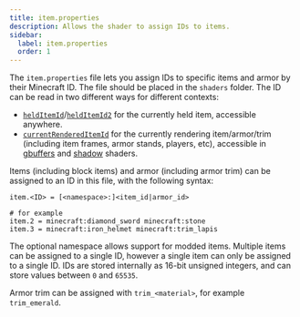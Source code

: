 ```yaml
---
title: item.properties
description: Allows the shader to assign IDs to items.
sidebar:
  label: item.properties
  order: 1
---
```


The `item.properties` file lets you assign IDs to specific items and armor by their Minecraft ID. The file should be placed in the `shaders` folder. The ID can be read in two different ways for different contexts:
- [`heldItemId`](/current/reference/uniforms/id#helditemid)/[`heldItemId2`](/current/reference/uniforms/id#helditemid2) for the currently held item, accessible anywhere.
- [`currentRenderedItemId`](/current/reference/uniforms/id#currentrendereditemid) for the currently rendering item/armor/trim (including item frames, armor stands, players, etc), accessible in [gbuffers](/current/reference/programs/gbuffers) and [shadow](/current/reference/programs/shadow) shaders.

Items (including block items) and armor (including armor trim) can be assigned to an ID in this file, with the following syntax:
```properties title=item.properties
item.<ID> = [<namespace>:]<item_id|armor_id>

# for example
item.2 = minecraft:diamond_sword minecraft:stone
item.3 = minecraft:iron_helmet minecraft:trim_lapis
```

The optional namespace allows support for modded items. Multiple items can be assigned to a single ID, however a single item can only be assigned to a single ID. IDs are stored internally as 16-bit unsigned integers, and can store values between `0` and `65535`.

Armor trim can be assigned with `trim_<material>`, for example `trim_emerald`.